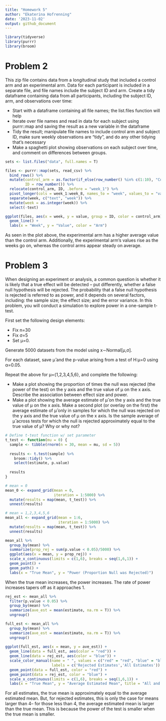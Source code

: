```yaml
---
title: "Homework 5"
author: "Ekaterina Hofrenning"
date: '2023-11-02'
output: github_document
---
```


```r
library(tidyverse)
library(purrr)
library(broom)
```

# Problem 2
This zip file contains data from a longitudinal study that included a control arm and an experimental arm. Data for each participant is included in a separate file, and file names include the subject ID and arm. Create a tidy dataframe containing data from all participants, including the subject ID, arm, and observations over time:

- Start with a dataframe containing all file names; the list.files function will help
- Iterate over file names and read in data for each subject using purrr::map and saving the result as a new variable in the dataframe
- Tidy the result; manipulate file names to include control arm and subject ID, make sure weekly observations are “tidy”, and do any other tidying that’s necessary
- Make a spaghetti plot showing observations on each subject over time, and comment on differences between groups.

```r
sets <- list.files("data", full.names = T)

files <- purrr::map(sets, read_csv) %>% 
  bind_rows() %>%
  mutate(control_arm = as.factor(if_else(row_number() %in% c(1:10), "Control", "Experimental")),
         ID = row_number()) %>%
  relocate(control_arm, ID, .before = "week_1") %>%
  pivot_longer(cols = week_1:week_8, names_to = "week", values_to = "value") %>%
  separate(week, c("text", "week")) %>%
  mutate(week = as.integer(week)) %>%
  select(-text)
```

```r
ggplot(files, aes(x = week, y = value, group = ID, color = control_arm)) +
  geom_line() +
  labs(x = "Week", y = "Value", color = "Arm")
```

As seen in the plot above, the experimental arm has a higher average value than the control arm. Additionally, the experimental arm's values rise as the weeks go on, whereas the control arms appear steady on average.


# Problem 3

When designing an experiment or analysis, a common question is whether it is likely that a true effect will be detected – put differently, whether a false null hypothesis will be rejected. The probability that a false null hypothesis is rejected is referred to as power, and it depends on several factors, including: the sample size; the effect size; and the error variance. In this problem, you will conduct a simulation to explore power in a one-sample t-test.

First set the following design elements:

- Fix n=30
- Fix σ=5
- Set μ=0. 

Generate 5000 datasets from the model using x∼Normal[μ,σ].

For each dataset, save μ̂ and the p-value arising from a test of H:μ=0 using α=0.05.

Repeat the above for μ={1,2,3,4,5,6}, and complete the following:

- Make a plot showing the proportion of times the null was rejected (the power of the test) on the y axis and the true value of μ on the x axis. Describe the association between effect size and power.
- Make a plot showing the average estimate of μ̂ on the y axis and the true value of μ on the x axis. Make a second plot (or overlay on the first) the average estimate of μ̂ only in samples for which the null was rejected on the y axis and the true value of μ on the x axis. Is the sample average of μ̂ across tests for which the null is rejected approximately equal to the true value of μ? Why or why not?


```r
# Define t-test function w/ set parameter
t_test <- function(mu = 0) {
  sample <- tibble(rnorm(n = 30, mean = mu, sd = 5))
  
  results <- t.test(sample) %>% 
    broom::tidy() %>% 
    select(estimate, p.value)
  
  results
}

# mean = 0
mean_0 <- expand_grid(mean = 0, 
                      iteration = 1:5000) %>% 
  mutate(results = map(mean, t_test)) %>% 
  unnest(results)

# mean = 1,2,3,4,5,6
mean_all <- expand_grid(mean = 1:6, 
                        iteration = 1:5000) %>% 
  mutate(results = map(mean, t_test)) %>% 
  unnest(results)
```


```r
mean_all %>%
  group_by(mean) %>% 
  summarize(prop_rej = sum(p.value < 0.05)/5000) %>% 
  ggplot(aes(x = mean, y = prop_rej)) +
  scale_x_continuous(limits = c(1,6), breaks = seq(1,6,1)) + 
  geom_point() + 
  geom_path() +
  labs(x = "True Mean", y = "Power (Proportion Null was Rejected)")
```

When the true mean increases, the power increases. The rate of power increases tapers off as it approaches 1.

```r
rej_est <- mean_all %>% 
  filter(p.value < 0.05) %>% 
  group_by(mean) %>% 
  summarize(ave_est = mean(estimate, na.rm = T)) %>% 
  ungroup()

full_est <- mean_all %>% 
  group_by(mean) %>% 
  summarize(ave_est = mean(estimate, na.rm = T)) %>% 
  ungroup()
  
ggplot(full_est, aes(x = mean, y = ave_est)) +
  geom_line(data = full_est, aes(color = "red")) +
  geom_line(data = rej_est, aes(color = "blue")) +
  scale_color_manual(name = " ", values = c("red" = "red", "blue" = "blue"),
                     labels = c('Rejected Estimates','All Estimates')) +
  geom_point(data = full_est, color = "red") +
  geom_point(data = rej_est, color = "blue") +
  scale_x_continuous(limits = c(1,6), breaks = seq(1,6,1)) +
  labs(x = "True Mean", y = "Average Estimated Mean", title = "All and Rejected Mean Estimates")
```

For all estimates, the true mean is approximately equal to the average estimated mean. But, for rejected estimates, this is only the case for means larger than 4-- for those less than 4, the average estimated mean is larger than the true mean. This is because the power of the test is smaller when the true mean is smaller. 


